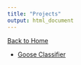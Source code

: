 ```yaml
---
title: "Projects"
output: html_document
---
```


[Back to Home](../../index.html)

- [Goose Classifier](https://Philbertcychan.github.io/blog/research/projects_files/projects/goose_classifier.html)
